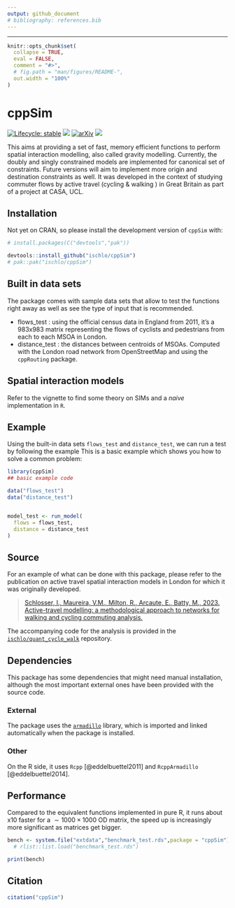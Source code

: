 ```yaml
---
output: github_document
# bibliography: references.bib
---
```


------------------------------------------------------------------------

<!-- README.md is generated from README.Rmd. Please edit that file -->

```r
knitr::opts_chunk$set(
  collapse = TRUE,
  eval = FALSE,
  comment = "#>",
  # fig.path = "man/figures/README-",
  out.width = "100%"
)
```

# cppSim

<!-- badges: start -->

[![Lifecycle: stable](https://img.shields.io/badge/lifecycle-stable-brightgreen.svg)](https://lifecycle.r-lib.org/articles/stages.html#stable) ![](https://github.com/ischlo/cppSim/actions/workflows/check-standard.yaml/badge.svg) [![arXiv](https://img.shields.io/badge/arXiv-1234.56789-b31b1b.svg?style=flat-square)](https://arxiv.org/abs/2309.02112)
![](https://github.com/ischlo/cppSim/actions/workflows/rhub.yaml/badge.svg)

<!-- ![](https://github.com/ischlo/cppSim/actions/workflows/test-coverage.yaml/badge.svg) -->

<!-- badges: end -->

This aims at providing a set of fast, memory efficient functions to perform spatial interaction modelling, also called gravity modelling. Currently, the doubly and singly constrained models are implemented for canonical set of constraints. Future versions will aim to implement more origin and destination constraints as well. It was developed in the context of studying commuter flows by active travel (cycling & walking ) in Great Britain as part of a project at CASA, UCL.

## Installation

Not yet on CRAN, so please install the development version of `cppSim` with:

``` r
# install.packages(C("devtools","pak"))

devtools::install_github("ischlo/cppSim")
# pak::pak("ischlo/cppSim")
```

## Built in data sets

The package comes with sample data sets that allow to test the functions right away as well as see the type of input that is recommended.

-   flows_test : using the official census data in England from 2011, it's a 983x983 matrix representing the flows of cyclists and pedestrians from each to each MSOA in London.
-   distance_test : the distances between centroids of MSOAs. Computed with the London road network from OpenStreetMap and using the `cppRouting` package.

## Spatial interaction models

Refer to the vignette to find some theory on SIMs and a *naive* implementation in `R`. 

## Example

Using the built-in data sets `flows_test` and `distance_test`, we can run a test by following the example This is a basic example which shows you how to solve a common problem:

```r
library(cppSim)
## basic example code

data("flows_test")
data("distance_test")


model_test <- run_model(
  flows = flows_test,
  distance = distance_test
)

```

## Source

For an example of what can be done with this package, please refer to the publication on active travel spatial interaction models in London for which it was originally developed.

> [Schlosser, I., Maureira, V.M., Milton, R., Arcaute, E., Batty, M., 2023. Active-travel modelling: a methodological approach to networks for walking and cycling commuting analysis.](http://arxiv.org/abs/2309.02112)

The accompanying code for the analysis is provided in the [`ischlo/quant_cycle_walk`](https://github.com/ischlo/quant_cycle_walk) repository.

## Dependencies

This package has some dependencies that might need manual installation, although the most important external ones have been provided with the source code. 

### External

The package uses the [`armadillo`](https://arma.sourceforge.net) library, which is imported and linked automatically when the package is installed.

### Other

On the R side, it uses `Rcpp` [@eddelbuettel2011] and `RcppArmadillo` [@eddelbuettel2014].

## Performance

Compared to the equivalent functions implemented in pure R, it runs about x10 faster for a $\sim 1000\times 1000$ OD matrix, the speed up is increasingly more significant as matrices get bigger.

```r

bench <- system.file("extdata","benchmark_test.rds",package = "cppSim")
  # rlist::list.load("benchmark_test.rds")

print(bench)

```

## Citation 

```r

citation("cppSim")

```


<!-- ## References -->
